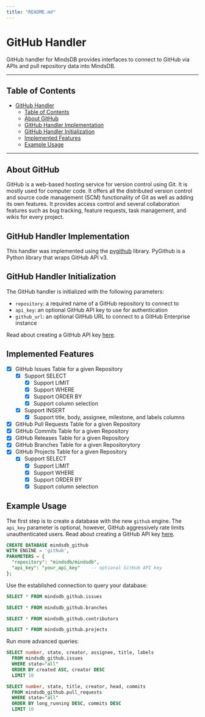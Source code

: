 ```yaml
---
title: "README.md"
---
```


# GitHub Handler

GitHub handler for MindsDB provides interfaces to connect to GitHub via APIs and pull repository data into MindsDB.

---

## Table of Contents

- [GitHub Handler](#github-handler)
  - [Table of Contents](#table-of-contents)
  - [About GitHub](#about-github)
  - [GitHub Handler Implementation](#github-handler-implementation)
  - [GitHub Handler Initialization](#github-handler-initialization)
  - [Implemented Features](#implemented-features)
  - [Example Usage](#example-usage)

---

## About GitHub

GitHub is a web-based hosting service for version control using Git. It is mostly used for computer code.
It offers all the distributed version control and source code management (SCM) functionality
of Git as well as adding its own features. It provides access control and several collaboration
features such as bug tracking, feature requests, task management, and wikis for every project.

## GitHub Handler Implementation

This handler was implemented using the [pygithub](https://github.com/PyGithub/PyGithub) library.
PyGithub is a Python library that wraps GitHub API v3.

## GitHub Handler Initialization

The GitHub handler is initialized with the following parameters:

- `repository`: a required name of a GitHub repository to connect to
- `api_key`: an optional GitHub API key to use for authentication
- `github_url`: an optional GitHub URL to connect to a GitHub Enterprise instance

Read about creating a GitHub API key [here](https://docs.github.com/en/github/authenticating-to-github/creating-a-personal-access-token).

## Implemented Features

- [x] GitHub Issues Table for a given Repository
  - [x] Support SELECT
    - [x] Support LIMIT
    - [x] Support WHERE
    - [x] Support ORDER BY
    - [x] Support column selection
  - [x] Support INSERT
    - [x] Support title, body, assignee, milestone, and labels columns
- [x] GitHub Pull Requests Table for a given Repository
- [x] GitHub Commits Table for a given Repository
- [x] GitHub Releases Table for a given Repository
- [x] GitHub Branches Table for a given Repositorytory
- [x] GitHub Projects Table for a given Repository
  - [x] Support SELECT
    - [x] Support LIMIT
    - [x] Support WHERE
    - [x] Support ORDER BY
    - [x] Support column selection

## Example Usage

The first step is to create a database with the new `github` engine. The `api_key` parameter is optional,
however, GitHub aggressively rate limits unauthenticated users. Read about creating a GitHub API key [here](https://docs.github.com/en/github/authenticating-to-github/creating-a-personal-access-token).

~~~~sql
CREATE DATABASE mindsdb_github
WITH ENGINE = 'github',
PARAMETERS = {
  "repository": "mindsdb/mindsdb",
  "api_key": "your_api_key"    -- optional GitHub API key
};
~~~~

Use the established connection to query your database:

~~~~sql
SELECT * FROM mindsdb_github.issues
~~~~

~~~~sql
SELECT * FROM mindsdb_github.branches
~~~~

~~~~sql
SELECT * FROM mindsdb_github.contributors
~~~~

~~~~sql
SELECT * FROM mindsdb_github.projects
~~~~

Run more advanced queries:

~~~~sql
SELECT number, state, creator, assignee, title, labels
  FROM mindsdb_github.issues
  WHERE state="all"
  ORDER BY created ASC, creator DESC
  LIMIT 10
~~~~

~~~~sql
SELECT number, state, title, creator, head, commits
  FROM mindsdb_github.pull_requests
  WHERE state="all"
  ORDER BY long_running DESC, commits DESC
  LIMIT 10
~~~~


